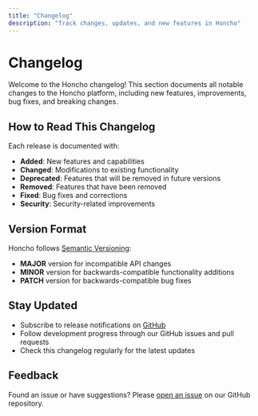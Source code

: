 ```yaml
---
title: "Changelog"
description: "Track changes, updates, and new features in Honcho"
---
```


# Changelog

Welcome to the Honcho changelog! This section documents all notable changes to the Honcho platform, including new features, improvements, bug fixes, and breaking changes.

## How to Read This Changelog

Each release is documented with:

- **Added**: New features and capabilities
- **Changed**: Modifications to existing functionality
- **Deprecated**: Features that will be removed in future versions
- **Removed**: Features that have been removed
- **Fixed**: Bug fixes and corrections
- **Security**: Security-related improvements

## Version Format

Honcho follows [Semantic Versioning](https://semver.org/):
- **MAJOR** version for incompatible API changes
- **MINOR** version for backwards-compatible functionality additions
- **PATCH** version for backwards-compatible bug fixes

## Stay Updated

- Subscribe to release notifications on [GitHub](https://github.com/plastic-labs/honcho)
- Follow development progress through our GitHub issues and pull requests
- Check this changelog regularly for the latest updates

## Feedback

Found an issue or have suggestions? Please [open an issue](https://github.com/plastic-labs/honcho/issues) on our GitHub repository. 